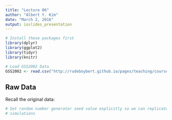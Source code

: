 ```yaml
---
title: "Lecture 06"
author: "Albert Y. Kim"
date: "March 2, 2016"
output: ioslides_presentation
---
```


```r
# Install these packages first
library(dplyr)
library(ggplot2)
library(tidyr)
library(knitr)
```

```r
# Load GSS2002 Data
GSS2002 <- read.csv("http://rudeboybert.github.io/pages/teaching/courses/MATH311/GSS2002.csv", header=TRUE)
```



## Raw Data

Recall the original data:

```r
# Set random number generator seed value explicitly so we can replicate our 
# simulations

```

